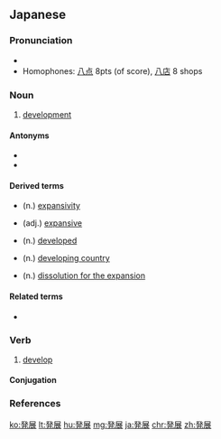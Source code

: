 {{also|发展|發展}}
==Japanese==
{{ja-kanjitab|はつ|k1=はっ|てん|yomi=on}}

===Pronunciation===
* {{ja-pron|はってん|y=o|acc=0|acc_ref=NHK}}
* Homophones: [[八点]] 8pts (of score), [[八店]] 8 shops

===Noun===
{{ja-noun|はってん|kyu=發展}}

# [[development]]

====Antonyms====
* {{ja-r|没落|ぼつらく|gloss=[[ruin]], [[collapse]]}}
* {{ja-r|凋%落|ちょう%らく}}

====Derived terms====
{{top2}}
* {{ja-l|発展性}} (n.) [[expansivity]]
* {{ja-l|発展的}} (adj.) [[expansive]]
{{mid2}}
* {{ja-l|発展型}} (n.) [[developed]]
* {{ja-l|発展途上国}} (n.) [[developing country]]
* {{ja-l|発展的解消}} (n.) [[dissolution for the expansion]]
{{bottom}}

====Related terms====
* {{ja-r|開発|かいはつ}}

===Verb===
{{ja-verb-suru|はってん|tr=trans}}

# [[develop]]

====Conjugation====
{{ja-suru|はってん}}

===References===
<references/>

[[ko:発展]]
[[lt:発展]]
[[hu:発展]]
[[mg:発展]]
[[ja:発展]]
[[chr:発展]]
[[zh:発展]]